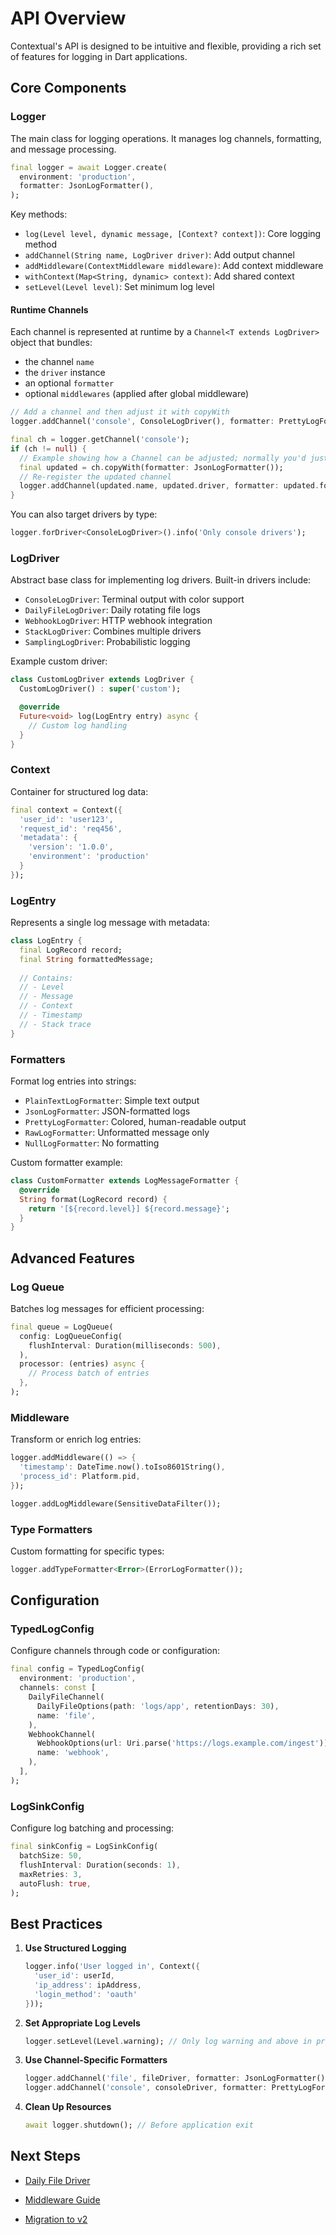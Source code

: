 # API Overview


Contextual's API is designed to be intuitive and flexible, providing a rich set of features for logging in Dart applications.

## Core Components

### Logger

The main class for logging operations. It manages log channels, formatting, and message processing.

```dart
final logger = await Logger.create(
  environment: 'production',
  formatter: JsonLogFormatter(),
);
```

Key methods:
- `log(Level level, dynamic message, [Context? context])`: Core logging method
- `addChannel(String name, LogDriver driver)`: Add output channel
- `addMiddleware(ContextMiddleware middleware)`: Add context middleware
- `withContext(Map<String, dynamic> context)`: Add shared context
- `setLevel(Level level)`: Set minimum log level


#### Runtime Channels

Each channel is represented at runtime by a `Channel<T extends LogDriver>` object that bundles:
- the channel `name`
- the `driver` instance
- an optional `formatter`
- optional `middlewares` (applied after global middleware)

```dart
// Add a channel and then adjust it with copyWith
logger.addChannel('console', ConsoleLogDriver(), formatter: PrettyLogFormatter());

final ch = logger.getChannel('console');
if (ch != null) {
  // Example showing how a Channel can be adjusted; normally you'd just re-add
  final updated = ch.copyWith(formatter: JsonLogFormatter());
  // Re-register the updated channel
  logger.addChannel(updated.name, updated.driver, formatter: updated.formatter, middlewares: updated.middlewares);
}
```

You can also target drivers by type:

```dart
logger.forDriver<ConsoleLogDriver>().info('Only console drivers');
```

### LogDriver

Abstract base class for implementing log drivers. Built-in drivers include:

- `ConsoleLogDriver`: Terminal output with color support
- `DailyFileLogDriver`: Daily rotating file logs
- `WebhookLogDriver`: HTTP webhook integration
- `StackLogDriver`: Combines multiple drivers
- `SamplingLogDriver`: Probabilistic logging

Example custom driver:
```dart
class CustomLogDriver extends LogDriver {
  CustomLogDriver() : super('custom');

  @override
  Future<void> log(LogEntry entry) async {
    // Custom log handling
  }
}
```

### Context

Container for structured log data:

```dart
final context = Context({
  'user_id': 'user123',
  'request_id': 'req456',
  'metadata': {
    'version': '1.0.0',
    'environment': 'production'
  }
});
```

### LogEntry

Represents a single log message with metadata:

```dart
class LogEntry {
  final LogRecord record;
  final String formattedMessage;
  
  // Contains:
  // - Level
  // - Message
  // - Context
  // - Timestamp
  // - Stack trace
}
```

### Formatters

Format log entries into strings:

- `PlainTextLogFormatter`: Simple text output
- `JsonLogFormatter`: JSON-formatted logs
- `PrettyLogFormatter`: Colored, human-readable output
- `RawLogFormatter`: Unformatted message only
- `NullLogFormatter`: No formatting

Custom formatter example:
```dart
class CustomFormatter extends LogMessageFormatter {
  @override
  String format(LogRecord record) {
    return '[${record.level}] ${record.message}';
  }
}
```

## Advanced Features

### Log Queue

Batches log messages for efficient processing:

```dart
final queue = LogQueue(
  config: LogQueueConfig(
    flushInterval: Duration(milliseconds: 500),
  ),
  processor: (entries) async {
    // Process batch of entries
  },
);
```

### Middleware

Transform or enrich log entries:

```dart
logger.addMiddleware(() => {
  'timestamp': DateTime.now().toIso8601String(),
  'process_id': Platform.pid,
});

logger.addLogMiddleware(SensitiveDataFilter());
```

### Type Formatters

Custom formatting for specific types:

```dart
logger.addTypeFormatter<Error>(ErrorLogFormatter());
```

## Configuration

### TypedLogConfig

Configure channels through code or configuration:

```dart
final config = TypedLogConfig(
  environment: 'production',
  channels: const [
    DailyFileChannel(
      DailyFileOptions(path: 'logs/app', retentionDays: 30),
      name: 'file',
    ),
    WebhookChannel(
      WebhookOptions(url: Uri.parse('https://logs.example.com/ingest')),
      name: 'webhook',
    ),
  ],
);
```

### LogSinkConfig

Configure log batching and processing:

```dart
final sinkConfig = LogSinkConfig(
  batchSize: 50,
  flushInterval: Duration(seconds: 1),
  maxRetries: 3,
  autoFlush: true,
);
```

## Best Practices

1. **Use Structured Logging**
   ```dart
   logger.info('User logged in', Context({
     'user_id': userId,
     'ip_address': ipAddress,
     'login_method': 'oauth'
   }));
   ```

2. **Set Appropriate Log Levels**
   ```dart
   logger.setLevel(Level.warning); // Only log warning and above in production
   ```

3. **Use Channel-Specific Formatters**
   ```dart
   logger.addChannel('file', fileDriver, formatter: JsonLogFormatter());
   logger.addChannel('console', consoleDriver, formatter: PrettyLogFormatter());
   ```

4. **Clean Up Resources**
   ```dart
   await logger.shutdown(); // Before application exit
   ```

## Next Steps

- [Daily File Driver](../drivers/daily-file)
- [Middleware Guide](../advanced/middleware) 







- [Migration to v2](../migration/v2)
